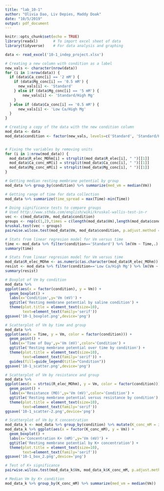 ---
title: "lab_10-1"
author: "Olivia Dao, Liv Depies, Maddy Doak"
date: "10/5/2019"
output: pdf_document
---

```{r setup, include=FALSE}
knitr::opts_chunk$set(echo = TRUE)
library(readxl)       # To import excel sheet of data
library(tidyverse)    # For data analysis and graphing
```

```{r, echo = FALSE}
data <- read_excel('10-1_indep_project.xlsx')

# Creating a new column with condition as a label
new_vals <- character(nrow(data))
for (i in 1:nrow(data)) {
  if (data$Ca_conc[i] == '2 mM') {
    if (data$Mg_conc[i] == '0.5 mM') {
      new_vals[i] <- 'Standard'
    } else if (data$Mg_conc[i] == '5 mM') {
        new_vals[i] <- 'Standard/High Mg'
    } 
  } else if (data$Ca_conc[i] == '0.5 mM') {
      new_vals[i] <- 'Low Ca/High Mg'
  }
}

# Creating a copy of the data with the new condition column
mod_data <- data
mod_data$condition <- factor(new_vals, levels=c('Standard', 'Standard/High Mg', 'Low Ca/High Mg'))


# Fixing the variables by removing units
for (i in 1:nrow(mod_data)) {
  mod_data$R_elec_MOhm[i] = strsplit(mod_data$R_elec[i], " ")[[1]]
  mod_data$Ca_conc_mM[i] = strsplit(mod_data$Ca_conc[i], " ")[[1]]
  mod_data$Mg_conc_mM[i] = strsplit(mod_data$Mg_conc[i], " ")[[1]]
}

# Getting median resting membrane potential by group
mod_data %>% group_by(condition) %>% summarize(med_vm = median(Vm))

# Getting range of time for data collection
mod_data %>% summarize(time_spread = max(Time)-min(Time))

# Doing significance tests to compare groups
# Used http://www.sthda.com/english/wiki/kruskal-wallis-test-in-r
vec <- c(mod_data$Vm, mod_data$condition)
groups <- rep(c(1,2),times = c(length(mod_data$Vm),length(mod_data$condition)))
kruskal.test(vec ~ groups)
pairwise.wilcox.test(mod_data$Vm, mod_data$condition, p.adjust.method = "BH")

# Stats from linear regresion model for Vm versus time
time <- mod_data %>% filter(condition=='Standard') %>% lm(Vm ~ Time,.)
summary(time)

# Stats from linear regresion model for Vm versus time
mod_data$R_elec_MOhm <- as.numeric(as.character(mod_data$R_elec_MOhm))
resist <- mod_data %>% filter(condition=='Low Ca/High Mg') %>% lm(Vm ~ R_elec_MOhm,.)
summary(resist)

# Boxplot of Vm by condition
mod_data %>%
ggplot(aes(x = factor(condition), y = Vm)) +
  geom_boxplot() +
  labs(x='Condition',y='Vm (mV)') +
  ggtitle('Resting membrane potential by saline condition') +
  theme(plot.title = element_text(size=10),
        text=element_text(family='serif'))
ggsave('10-1_boxplot.png',device='png')

# Scatterplot of Vm by time and group
mod_data %>%
ggplot(aes(x = Time, y = Vm, color = factor(condition))) +
  geom_point() +
  labs(x='Time of Day',y='Vm (mV)',color='Condition') +
  ggtitle('Resting membrane potential over time by condition') +
  theme(plot.title = element_text(size=10),
        text=element_text(family='serif')) +
  guides(fill=guide_legend(title="Condition"))
ggsave('10-1_scatter.png',device='png')

# Scatterplot of Vm by resistance and group
mod_data %>%
ggplot(aes(x = strtoi(R_elec_MOhm), y = Vm, color = factor(condition))) +
  geom_point() +
  labs(x='Resistance (MO)',y='Vm (mV)',color='Condition') +
  ggtitle('Resting membrane potential versus resistance by condition') +
  theme(plot.title = element_text(size=10),
        text=element_text(family='serif'))
ggsave('10-1_scatter-2.png',device='png')

# Scatterplot of Vm by K concentration
mod_data_k <- mod_data %>% group_by(condition) %>% mutate(K_conc_mM = if_else(condition == 'Standard' | condition == 'Standard/High Mg',2,22))
mod_data_k %>% ggplot(aes(x = factor(K_conc_mM), y = Vm)) +
  geom_boxplot() +
  labs(x='Concentration K+ (mM)',y='Vm (mV)') +
  ggtitle('Resting membrane potential by K+ concentration') +
  theme(plot.title = element_text(size=10),
        text=element_text(family='serif'))
ggsave('10-1_box_2.png',device='png')

# Test of K+ significance
pairwise.wilcox.test(mod_data_k$Vm, mod_data_k$K_conc_mM, p.adjust.method = "BH")

# Median Vm by K+ condition
mod_data_k %>% group_by(K_conc_mM) %>% summarize(med_vm = median(Vm))
```